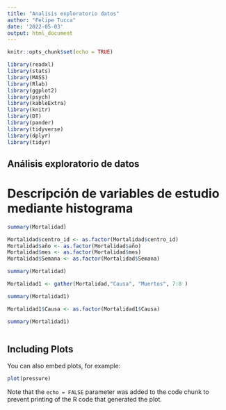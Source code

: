 ```yaml
---
title: "Analisis exploratorio datos"
author: "Felipe Tucca"
date: '2022-05-03'
output: html_document
---
```


```r
knitr::opts_chunk$set(echo = TRUE)

library(readxl)
library(stats)
library(MASS)
library(Rlab)
library(ggplot2)
library(psych)
library(kableExtra)
library(knitr)
library(DT)
library(pander)
library(tidyverse)
library(dplyr)
library(tidyr)

```

## **Análisis exploratorio de datos**

# Descripción de variables de estudio mediante histograma

```r
summary(Mortalidad)
```

```r
Mortalidad$centro_id <- as.factor(Mortalidad$centro_id)
Mortalidad$año <- as.factor(Mortalidad$año)
Mortalidad$mes <- as.factor(Mortalidad$mes)
Mortalidad$Semana <- as.factor(Mortalidad$Semana)
```

```r
summary(Mortalidad)
```

```r
Mortalidad1 <- gather(Mortalidad,"Causa", "Muertos", 7:8 )
```

```r
summary(Mortalidad1)
```
```r
Mortalidad1$Causa <- as.factor(Mortalidad1$Causa)
```

```r
summary(Mortalidad1)
```
```r

```


## Including Plots

You can also embed plots, for example:

```r
plot(pressure)
```

Note that the `echo = FALSE` parameter was added to the code chunk to prevent printing of the R code that generated the plot.
